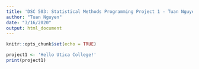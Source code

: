 ---
title: 'DSC 503: Statistical Methods Programming Project 1 - Tuan Nguyen'
author: "Tuan Nguyen"
date: "3/16/2020"
output: html_document
---

```{r setup, include=FALSE}
knitr::opts_chunk$set(echo = TRUE)
```


```{r project 1}
project1 <- 'Hello Utica College!'
print(project1)
```